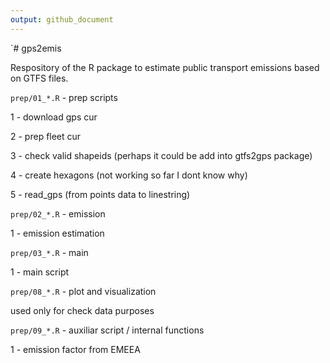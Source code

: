 ```yaml
---
output: github_document
---
```


<!-- README.md is generated from README.Rmd. Please edit that file -->

`# gps2emis

Respository of the R package to estimate public transport emissions based on GTFS files.


`prep/01_*.R` - prep scripts 

1 - download gps cur

2 - prep fleet cur

3 - check valid shapeids (perhaps it could be add into gtfs2gps package)

4 - create hexagons (not working so far I dont know why)

5 - read_gps (from points data to linestring)

`prep/02_*.R` - emission

1 - emission estimation

`prep/03_*.R` - main 

1 - main script

`prep/08_*.R` - plot and visualization

used only for check data purposes

`prep/09_*.R` - auxiliar script / internal functions

1 - emission factor from EMEEA